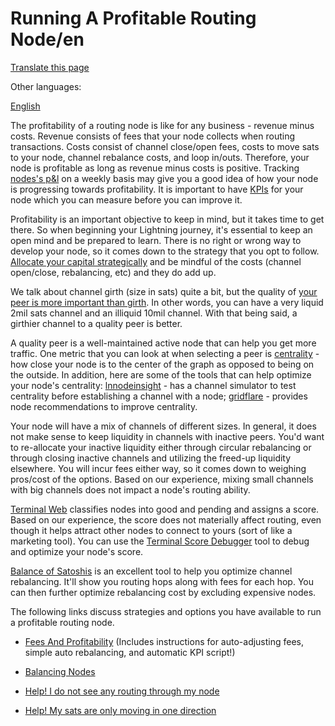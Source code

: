 <span id="running-a-profitable-routing-nodeen"></span>
= Running A Profitable Routing Node/en =

<div class="mw-pt-translate-header noprint" dir="ltr" lang="en">

[[Special_Translate_amp_group_page_Running_A_Profitable_Routing_Node_amp_language_en_amp_action_page_amp_filter_.html|Translate this page]]

</div>
<div class="mw-parser-output">

<div class="mw-pt-languages noprint" lang="en" dir="ltr">

<div class="mw-pt-languages-label">

Other languages:

</div>
<div class="mw-pt-languages-list">

[[/plebnet.wiki/wiki/Running_A_Profitable_Routing_Node|English]]

</div>

</div>
The profitability of a routing node is like for any business - revenue minus costs. Revenue consists of fees that your node collects when routing transactions. Costs consist of channel close/open fees, costs to move sats to your node, channel rebalance costs, and loop in/outs. Therefore, your node is profitable as long as revenue minus costs is positive. Tracking [https://t.me/plebnet/40471 nodes's p&amp;l] on a weekly basis may give you a good idea of how your node is progressing towards profitability. It is important to have [https://t.me/plebnet/81578 KPIs] for your node which you can measure before you can improve it.

Profitability is an important objective to keep in mind, but it takes time to get there. So when beginning your Lightning journey, it's essential to keep an open mind and be prepared to learn. There is no right or wrong way to develop your node, so it comes down to the strategy that you opt to follow. [https://youtu.be/LRZy-VtCPe4 Allocate your capital strategically] and be mindful of the costs (channel open/close, rebalancing, etc) and they do add up.

We talk about channel girth (size in sats) quite a bit, but the quality of [https://bitcoinmagazine.com/.amp/culture/four-tips-run-profitable-lightning-node your peer is more important than girth]. In other words, you can have a very liquid 2mil sats channel and an illiquid 10mil channel. With that being said, a girthier channel to a quality peer is better.

A quality peer is a well-maintained active node that can help you get more traffic. One metric that you can look at when selecting a peer is [https://medium.com/@jungly/measuring-node-centrality-in-lightning-network-8102a59999f0 centrality] - how close your node is to the center of the graph as opposed to being on the outside. In addition, here are some of the tools that can help optimize your node's centrality: [https://lnnodeinsight.com/ lnnodeinsight] - has a channel simulator to test centrality before establishing a channel with a node; [http://gridflare.xyz gridflare] - provides node recommendations to improve centrality.

Your node will have a mix of channels of different sizes. In general, it does not make sense to keep liquidity in channels with inactive peers. You'd want to re-allocate your inactive liquidity either through circular rebalancing or through closing inactive channels and utilizing the freed-up liquidity elsewhere. You will incur fees either way, so it comes down to weighing pros/cost of the options. Based on our experience, mixing small channels with big channels does not impact a node's routing ability.

[https://terminal.lightning.engineering/ Terminal Web] classifies nodes into good and pending and assigns a score. Based on our experience, the score does not materially affect routing, even though it helps attract other nodes to connect to yours (sort of like a marketing tool). You can use the [https://lnrouter.app/scores/terminal Terminal Score Debugger] tool to debug and optimize your node's score.

[https://plebnet.wiki/wiki/Umbrel_-_Installing_BoS Balance of Satoshis] is an excellent tool to help you optimize channel rebalancing. It'll show you routing hops along with fees for each hop. You can then further optimize rebalancing cost by excluding expensive nodes.

The following links discuss strategies and options you have available to run a profitable routing node.

* [[/plebnet.wiki/wiki/Special:MyLanguage/Fees_And_Profitability|Fees And Profitability]] (Includes instructions for auto-adjusting fees, simple auto rebalancing, and automatic KPI script!)

* [[/plebnet.wiki/wiki/Special:MyLanguage/Balancing_Nodes|Balancing Nodes]]

* [[/plebnet.wiki/wiki/Special:MyLanguage/Help!_I_do_not_see_any_routing_through_my_node|Help! I do not see any routing through my node]]

* [[/plebnet.wiki/wiki/Special:MyLanguage/Help!_My_sats_are_only_moving_in_one_direction|Help! My sats are only moving in one direction]]


</div>
